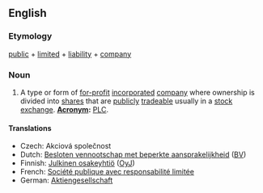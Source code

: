 ==English==

===Etymology===
[[public]] + [[limited]] + [[liability]] + [[company]]
===Noun===
{{infl|en|noun}}
# A type or form of [[for-profit]] [[incorporated]] [[company]] where ownership is divided into [[share]]s that are [[publicly]] [[trade]]able usually in a [[stock exchange]].  '''[[acronym|Acronym]]:''' [[PLC]].

====Translations====
*Czech: Akciová společnost
*Dutch: [[Besloten vennootschap met beperkte aansprakelijkheid]] ([[BV]])
*Finnish: [[Julkinen osakeyhtiö]] ([[OyJ]])
*French: [[Société publique avec responsabilité limitée]]
*German: [[Aktiengesellschaft]] {{f}}
